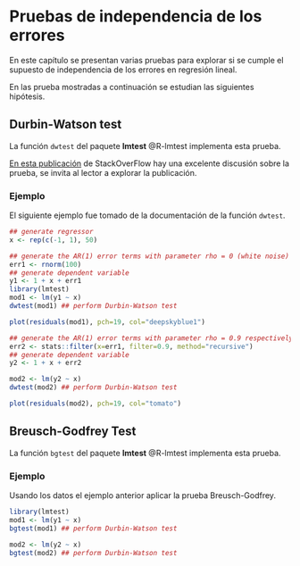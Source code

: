 # Pruebas de independencia de los errores {#indep}
En este capítulo se presentan varias pruebas para explorar si se cumple el supuesto de independencia de los errores en regresión lineal.

En las prueba mostradas a continuación se estudian las siguientes hipótesis.

\begin{align*} 
H_0 &: \text{los errores son independientes.} \\ 
H_1 &: \text{los errores no son independientes.}
\end{align*}


## Durbin-Watson test {-}
La función `dwtest` del paquete **lmtest** @R-lmtest implementa esta prueba.

[En esta publicación](https://stats.stackexchange.com/questions/14914/how-to-test-the-autocorrelation-of-the-residuals) de StackOverFlow hay una excelente discusión sobre la prueba, se invita al lector a explorar la publicación.

### Ejemplo {-}
El siguiente ejemplo fue tomado de la documentación de la función `dwtest`.

```r
## generate regressor
x <- rep(c(-1, 1), 50)

## generate the AR(1) error terms with parameter rho = 0 (white noise)
err1 <- rnorm(100)
## generate dependent variable
y1 <- 1 + x + err1
library(lmtest)
mod1 <- lm(y1 ~ x)
dwtest(mod1) ## perform Durbin-Watson test

plot(residuals(mod1), pch=19, col="deepskyblue1")
```



```r
## generate the AR(1) error terms with parameter rho = 0.9 respectively
err2 <- stats::filter(x=err1, filter=0.9, method="recursive")
## generate dependent variable
y2 <- 1 + x + err2

mod2 <- lm(y2 ~ x)
dwtest(mod2) ## perform Durbin-Watson test

plot(residuals(mod2), pch=19, col="tomato")
```

## Breusch-Godfrey Test {-}
La función `bgtest` del paquete **lmtest** @R-lmtest implementa esta prueba.

### Ejemplo {-}
Usando los datos el ejemplo anterior aplicar la prueba Breusch-Godfrey.

```r
library(lmtest)
mod1 <- lm(y1 ~ x)
bgtest(mod1) ## perform Durbin-Watson test

mod2 <- lm(y2 ~ x)
bgtest(mod2) ## perform Durbin-Watson test
```


